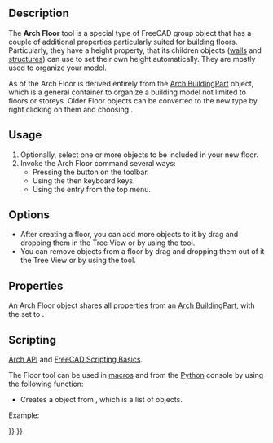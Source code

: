 <languages/>

<div class="mw-translate-fuzzy">
{{docnav/uk|[[Arch_Rebar|Rebar]]|[[Arch_BuildingPart|Building Part]]|[[Arch_Workbench|Arch]]|IconL=Arch_Rebar.svg |IconC=Workbench_Arch.svg |IconR=Arch_BuildingPart.svg}}
</div>

<div class="mw-translate-fuzzy">
{{GuiCommand/uk|Name=Arch Floor|Name/uk=Arch Floor|Workbenches=[[Arch_Workbench/uk|Arch]]|MenuLocation=Arch → Floor|Shortcut=F L|SeeAlso=[[Arch Building/uk|Arch Building]], [[Arch Site/uk|Arch Site]]}}
</div>

==Description==

The '''Arch Floor''' tool is a special type of FreeCAD group object that has a couple of additional properties particularly suited for building floors. Particularly, they have a height property, that its children objects ([[Arch_Wall|walls]] and [[Arch_Structure|structures]]) can use to set their own height automatically. They are mostly used to organize your model.

As of {{VersionPlus|0.18}} the Arch Floor is derived entirely from the [[Arch_BuildingPart|Arch BuildingPart]] object, which is a general container to organize a building model not limited to floors or storeys. Older Floor objects can be converted to the new type by right clicking on them and choosing {{incode|Convert to BuildingPart}}.

==Usage==

# Optionally, select one or more objects to be included in your new floor.
# Invoke the Arch Floor command several ways:
#* Pressing the {{Button|[[Image:Arch Floor.svg|16px]] [[Arch Floor|Floor]]}} button on the toolbar. 
#* Using the {{KEY|L}} then {{KEY|V}} keyboard keys.
#* Using the {{MenuCommand|3D/BIM → Floor}} entry from the top menu.

==Options==

* After creating a floor, you can add more objects to it by drag and dropping them in the Tree View or by using the {{Button|[[Image:Arch Add.svg|16px]] [[Arch Add|Arch Add]]}} tool.
* You can remove objects from a floor by drag and dropping them out of it the Tree View or by using the {{Button|[[Image:Arch Remove.svg|16px]] [[Arch Remove|Arch Remove]]}} tool.

==Properties==

An Arch Floor object shares all properties from an [[Arch_BuildingPart|Arch BuildingPart]], with the {{PropertyData|Ifc Type}} set to {{incode|"Building Storey"}}.

==Scripting==

{{Emphasis|See also:}} [[Arch_API|Arch API]] and [[FreeCAD_Scripting_Basics|FreeCAD Scripting Basics]].

The Floor tool can be used in [[Macros|macros]] and from the [[Python|Python]] console by using the following function:

{{Code|code=
Floor = makeFloor(objectslist=None, baseobj=None, name="Floor")
}}

* Creates a {{incode|Floor}} object from {{incode|objectslist}}, which is a list of objects.

Example:

{{Code|code=
import FreeCAD, Draft, Arch

p1 = FreeCAD.Vector(0, 0, 0)
p2 = FreeCAD.Vector(2000, 0, 0)
baseline = Draft.makeLine(p1, p2)
baseline2 = Draft.makeLine(p1, -1*p2)

Wall1 = Arch.makeWall(baseline, length=None, width=150, height=2000)
Wall2 = Arch.makeWall(baseline2, length=None, width=150, height=1800)
FreeCAD.ActiveDocument.recompute()

Floor = Arch.makeFloor([Wall1, Wall2])

Building = Arch.makeBuilding([Floor])
Site = Arch.makeSite(Building)
FreeCAD.ActiveDocument.recompute() 
}}


<div class="mw-translate-fuzzy">
{{docnav/uk|[[Arch_Rebar|Rebar]]|[[Arch_BuildingPart|Building Part]]|[[Arch_Workbench/uk|Arch]]|IconL=Arch_Rebar.svg |IconC=Workbench_Arch.svg |IconR=Arch_BuildingPart.svg}}
</div>

{{BIM_Tools_navi{{#translation:}}}}
{{Userdocnavi{{#translation:}}}}